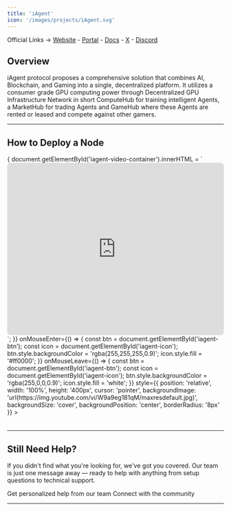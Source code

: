 ```yaml
---
title: 'iAgent'
icon: '/images/projects/iAgent.svg'
---
```


Official Links → [Website](https://www.iagentpro.com/) - [Portal](https://node.iagentpro.com/) - [Docs](https://docs.iagentpro.com/) - [X](https://x.com/iAgentProtocol) - [Discord](https://discord.com/invite/iagentprotocol)

## Overview

iAgent protocol proposes a comprehensive solution that combines AI, Blockchain, and Gaming into a single, decentralized platform. It utilizes a consumer grade GPU computing power through Decentralized GPU Infrastructure Network in short ComputeHub for training intelligent Agents, a MarketHub for trading Agents and GameHub where these Agents are rented or leased and compete against other gamers.

---
## How to Deploy a Node
<Frame caption="">
  <div id="iagent-video-container" style={{position: 'relative', width: '100%', height: '400px'}}>
    <div 
      onClick={() => {
        document.getElementById('iagent-video-container').innerHTML = `
          <iframe width="100%" height="400" src="https://www.youtube.com/embed/W9a9eg181qM?autoplay=1&mute=1&rel=0" 
                  frameBorder="0" allowFullScreen allow="autoplay; encrypted-media" style="border-radius: 8px;"></iframe>
        `;
      }}
      onMouseEnter={() => {
        const btn = document.getElementById('iagent-btn');
        const icon = document.getElementById('iagent-icon');
        btn.style.backgroundColor = 'rgba(255,255,255,0.9)';
        icon.style.fill = '#ff0000';
      }}
      onMouseLeave={() => {
        const btn = document.getElementById('iagent-btn');
        const icon = document.getElementById('iagent-icon');
        btn.style.backgroundColor = 'rgba(255,0,0,0.9)';
        icon.style.fill = 'white';
      }}
      style={{
        position: 'relative', width: '100%', height: '400px', cursor: 'pointer',
        backgroundImage: 'url(https://img.youtube.com/vi/W9a9eg181qM/maxresdefault.jpg)',
        backgroundSize: 'cover', backgroundPosition: 'center', borderRadius: '8px'
      }}
    >
      <div id="iagent-btn" style={{
        position: 'absolute', bottom: '16px', right: '16px', width: '50px', height: '50px',
        backgroundColor: 'rgba(255,0,0,0.9)', borderRadius: '50%', display: 'flex',
        alignItems: 'center', justifyContent: 'center', transition: 'all 0.2s ease', pointerEvents: 'none'
      }}>
        <svg id="iagent-icon" width="20" height="20" viewBox="0 0 24 24" fill="white">
          <path d="M8 5v14l11-7z"/>
        </svg>
      </div>
    </div>
  </div>
</Frame>


---

## Still Need Help?

If you didn't find what you're looking for, we've got you covered. Our team is just one message away — ready to help with anything from setup questions to technical support.

<CardGroup cols={2}>
  <Card title="Open Support Ticket" icon="rectangle-stack" href="https://discord.com/channels/1217243890352914552/1220638161407836241">
    Get personalized help from our team
  </Card>
  <Card title="Join Discord" icon="message-circle" href="https://discord.com/invite/JDkD4EaqcZ">
    Connect with the community
  </Card>
</CardGroup>

--- 